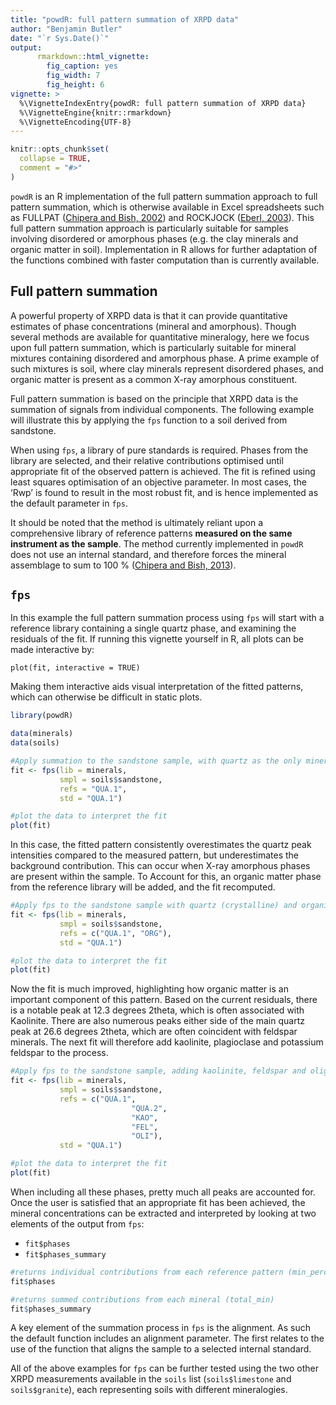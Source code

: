 ```yaml
---
title: "powdR: full pattern summation of XRPD data"
author: "Benjamin Butler"
date: "`r Sys.Date()`"
output:
      rmarkdown::html_vignette:
        fig_caption: yes
        fig_width: 7
        fig_height: 6
vignette: >
  %\VignetteIndexEntry{powdR: full pattern summation of XRPD data}
  %\VignetteEngine{knitr::rmarkdown}
  %\VignetteEncoding{UTF-8}
---
```


```r
knitr::opts_chunk$set(
  collapse = TRUE,
  comment = "#>"
)
```

`powdR` is an R implementation of the full pattern summation approach to full pattern summation, which is otherwise available in Excel spreadsheets such as FULLPAT ([Chipera and Bish, 2002](https://journals.iucr.org/j/issues/2002/06/00/hn0141/hn0141.pdf)) and ROCKJOCK ([Eberl, 2003](https://pubs.usgs.gov/of/2003/of03-078/pdf/RockMan7.pdf)). This full pattern summation approach is particularly suitable for samples involving disordered or amorphous phases (e.g. the clay minerals and organic matter in soil). Implementation in R allows for further adaptation of the functions combined with faster computation than is currently available.



## Full pattern summation
A powerful property of XRPD data is that it can provide quantitative estimates of phase concentrations (mineral and amorphous). Though several methods are available for quantitative mineralogy, here we focus upon full pattern summation, which is particularly suitable for mineral mixtures containing disordered and amorphous phase. A prime example of such mixtures is soil, where clay minerals represent disordered phases, and organic matter is present as a common X-ray amorphous constituent.

Full pattern summation is based on the principle that XRPD data is the summation of signals from individual components. The following example will illustrate this by applying the `fps` function to a soil derived from sandstone. 

When using  `fps`, a library of pure standards is required. Phases from the library are selected, and their relative contributions optimised until appropriate fit of the observed pattern is achieved. The fit is refined using least squares optimisation of an objective parameter. In most cases, the 'Rwp' is found to result in the most robust fit, and  is hence implemented as the default parameter in `fps`.

It should be noted that the method is ultimately reliant upon a comprehensive library of reference patterns **measured on the same instrument as the sample**. The method currently implemented in `powdR` does not use an internal standard, and therefore forces the mineral assemblage to sum to 100 % ([Chipera and Bish, 2013](http://file.scirp.org/pdf/AMPC_2013042614421420.pdf)).

## `fps`
In this example the full pattern summation process using `fps` will start with a reference library containing a single quartz phase, and examining the residuals of the fit. If running this vignette yourself in R, all plots can be made interactive by:

`plot(fit, interactive = TRUE)`

Making them interactive aids visual interpretation of the fitted patterns, which can otherwise be difficult in static plots.

```r
library(powdR)

data(minerals)
data(soils)

#Apply summation to the sandstone sample, with quartz as the only mineral
fit <- fps(lib = minerals,
           smpl = soils$sandstone,
           refs = "QUA.1",
           std = "QUA.1")

#plot the data to interpret the fit
plot(fit)
```

In this case, the fitted pattern consistently overestimates the quartz peak intensities compared to the measured pattern, but underestimates the background contribution. This can occur when X-ray amorphous phases are present within the sample. To Account for this, an organic matter phase from the reference library will be added, and the fit recomputed.

```r
#Apply fps to the sandstone sample with quartz (crystalline) and organic matter (amorphous)
fit <- fps(lib = minerals,
           smpl = soils$sandstone,
           refs = c("QUA.1", "ORG"),
           std = "QUA.1")

#plot the data to interpret the fit
plot(fit)
```

Now the fit is much improved, highlighting how organic matter is an important component of this pattern. Based on the current residuals, there is a notable peak at 12.3 degrees 2theta, which is often associated with Kaolinite. There are also numerous peaks either side of the main quartz peak at 26.6 degrees 2theta, which are often coincident with feldspar minerals. The next fit will therefore add kaolinite, plagioclase and potassium feldspar to the process.

```r
#Apply fps to the sandstone sample, adding kaolinite, feldspar and oligoclase to the process
fit <- fps(lib = minerals,
           smpl = soils$sandstone,
           refs = c("QUA.1",
                           "QUA.2",
                           "KAO",
                           "FEL",
                           "OLI"),
           std = "QUA.1")

#plot the data to interpret the fit
plot(fit)
```

When including all these phases, pretty much all peaks are accounted for. Once the user is satisfied that an appropriate fit has been achieved, the mineral concentrations can be extracted and interpreted by looking at two elements of the output from `fps`:

- `fit$phases`
- `fit$phases_summary`

```r
#returns individual contributions from each reference pattern (min_percent)
fit$phases

#returns summed contributions from each mineral (total_min)
fit$phases_summary
```

A key element of the summation process in `fps` is the alignment. As such the default function includes an alignment parameter. The first relates to the use of the function that aligns the sample to a selected internal standard.

All of the above examples for `fps` can be further tested using the two other XRPD measurements available in the `soils` list (`soils$limestone` and `soils$granite`), each representing soils with different mineralogies.
